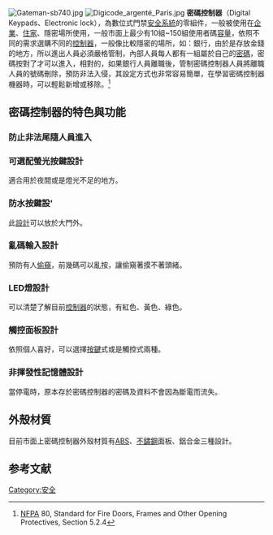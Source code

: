 [[File:Gateman-sb740.jpg|right]]
[[File:Digicode_argenté_Paris.jpg|right]]
'''密碼控制器'''（Digital Keypads、Electronic lock），為數位式門禁[[安全系統|安全系統]]的零組件，一般被使用在[[企業|企業]]、[[住家|住家]]、隱密場所使用，一般市面上最少有10組~150組使用者碼[[容量|容量]]，依照不同的需求選購不同的[[控制器|控制器]]，一般像比較隱密的場所，如：銀行，由於是存放金錢的地方，所以進出人員必須嚴格管制，內部人員每人都有一組屬於自己的[[密碼|密碼]]，密碼按對了才可以進入，相對的，如果銀行人員離職後，管制密碼控制器人員將離職人員的號碼刪除，預防非法入侵，其設定方式也非常容易簡單，在學習密碼控制器機器時，可以輕鬆新增或移除。<ref>[http://www.nfpa.org/ NFPA] {{Wayback|url=http://www.nfpa.org/ |date=20110203140517 }} 80, Standard for Fire Doors, Frames and Other Opening Protectives, Section 5.2.4</ref>

==密碼控制器的特色與功能==
===防止非法尾隨人員進入===
===可選配螢光按鍵設計===
適合用於夜間或是燈光不足的地方。
===防水按鍵設'===
此[[設計|設計]]可以放於大門外。
===亂碼輸入設計===
預防有人[[偷窺|偷窺]]，前幾碼可以亂按，讓偷窺著摸不著頭緒。
===LED燈設計===
可以清楚了解目前[[控制器|控制器]]的狀態，有紅色、黃色、綠色。
===觸控面板設計===
依照個人喜好，可以選擇[[按鍵|按鍵]]式或是觸控式兩種。

===非揮發性記憶體設計===
當停電時，原本存於密碼控制器的密碼及資料不會因為斷電而流失。

==外殼材質==
目前市面上密碼控制器外殼材質有[[ABS树脂|ABS]]、[[不鏽鋼|不鏽鋼]]面板、鋁合金三種設計。

==参考文献==
<div class="references-small">
<references></references>
</div>

[[Category:安全|Category:安全]]